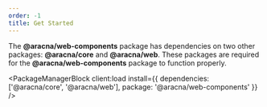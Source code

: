 ```yaml
---
order: -1
title: Get Started
---
```



The **@aracna/web-components** package has dependencies on two other packages: **@aracna/core** and **@aracna/web**. These packages are required for the **@aracna/web-components** package to function properly.

<PackageManagerBlock client:load install={{ dependencies: ['@aracna/core', '@aracna/web'], package: '@aracna/web-components' }} />
